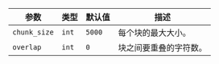 | 参数 | 类型 | 默认值 | 描述 |
| -------- | -------- | -------- | ----------- |
| `chunk_size` | `int` | `5000` | 每个块的最大大小。 |
| `overlap` | `int` | `0` | 块之间要重叠的字符数。 |